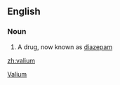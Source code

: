 ==English==

===Noun===
{{en-noun}}

# A drug, now known as [[diazepam]]

[[Category:Drugs|Valium]]

[[zh:valium]]